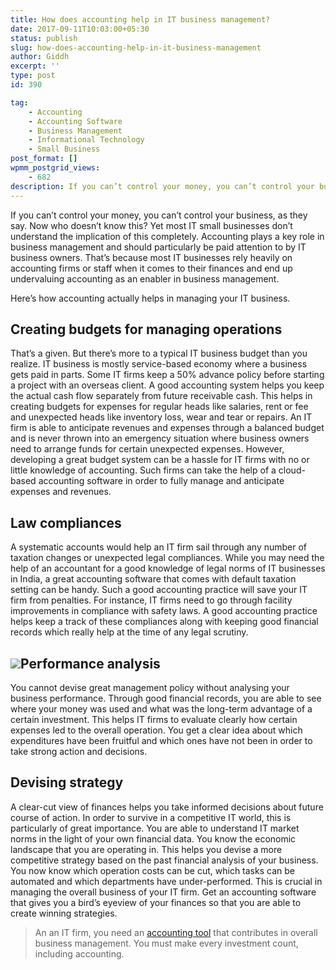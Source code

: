 ```yaml
---
title: How does accounting help in IT business management?
date: 2017-09-11T10:03:00+05:30
status: publish
slug: how-does-accounting-help-in-it-business-management
author: Giddh
excerpt: ''
type: post
id: 390

tag:
    - Accounting
    - Accounting Software
    - Business Management
    - Informational Technology
    - Small Business
post_format: []
wpmm_postgrid_views:
    - 682
description: If you can’t control your money, you can’t control your business, as they say. Now who doesn’t know this? Yet most IT small businesses don’t 
---
```

If you can’t control your money, you can’t control your business, as they say. Now who doesn’t know this? Yet most IT small businesses don’t understand the implication of this completely. Accounting plays a key role in business management and should particularly be paid attention to by IT business owners. That’s because most IT businesses rely heavily on accounting firms or staff when it comes to their finances and end up undervaluing accounting as an enabler in business management.

Here’s how accounting actually helps in managing your IT business.

Creating budgets for managing operations
----------------------------------------

That’s a given. But there’s more to a typical IT business budget than you realize. IT business is mostly service-based economy where a business gets paid in parts. Some IT firms keep a 50% advance policy before starting a project with an overseas client. A good accounting system helps you keep the actual cash flow separately from future receivable cash. This helps in creating budgets for expenses for regular heads like salaries, rent or fee and unexpected heads like inventory loss, wear and tear or repairs. An IT firm is able to anticipate revenues and expenses through a balanced budget and is never thrown into an emergency situation where business owners need to arrange funds for certain unexpected expenses. However, developing a great budget system can be a hassle for IT firms with no or little knowledge of accounting. Such firms can take the help of a cloud-based accounting software in order to fully manage and anticipate expenses and revenues.

Law compliances
---------------

A systematic accounts would help an IT firm sail through any number of taxation changes or unexpected legal compliances. While you may need the help of an accountant for a good knowledge of legal norms of IT businesses in India, a great accounting software that comes with default taxation setting can be handy. Such a good accounting practice will save your IT firm from penalties. For instance, IT firms need to go through facility improvements in compliance with safety laws. A good accounting practice helps keep a track of these compliances along with keeping good financial records which really help at the time of any legal scrutiny.

<img class="wp-block-image size-large" src = "https://miro.medium.com/max/1536/1*J25qPC0-K_RLYLO8l3ufJA.jpeg" />Performance analysis
--------------------

You cannot devise great management policy without analysing your business performance. Through good financial records, you are able to see where your money was used and what was the long-term advantage of a certain investment. This helps IT firms to evaluate clearly how certain expenses led to the overall operation. You get a clear idea about which expenditures have been fruitful and which ones have not been in order to take strong action and decisions.

Devising strategy
-----------------

A clear-cut view of finances helps you take informed decisions about future course of action. In order to survive in a competitive IT world, this is particularly of great importance. You are able to understand IT market norms in the light of your own financial data. You know the economic landscape that you are operating in. This helps you devise a more competitive strategy based on the past financial analysis of your business. You now know which operation costs can be cut, which tasks can be automated and which departments have under-performed. This is crucial in managing the overall business of your IT firm. Get an accounting software that gives you a bird’s eyeview of your finances so that you are able to create winning strategies.

> An an IT firm, you need an [accounting tool](https://giddh.com/) that contributes in overall business management. You must make every investment count, including accounting.